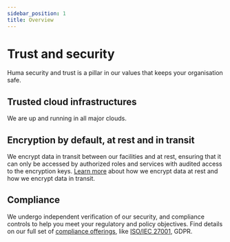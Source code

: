```yaml
---
sidebar_position: 1
title: Overview
---
```


# Trust and security

Huma security and trust is a pillar in our values that keeps your organisation safe.

## Trusted cloud infrastructures
We are up and running in all major clouds.

## Encryption by default, at rest and in transit
We encrypt data in transit between our facilities and at rest, ensuring that it can only be accessed by authorized roles and services with audited access to the encryption keys. [Learn more](/trust-security/security) about how we encrypt data at rest and how we encrypt data in transit.

## Compliance
We undergo independent verification of our security, and compliance controls to help you meet your regulatory and policy objectives. Find details on our full set of [compliance offerings](/trust-security/compliance), like [ISO/IEC 27001](/trust-security/compliance/iso27001), GDPR.

